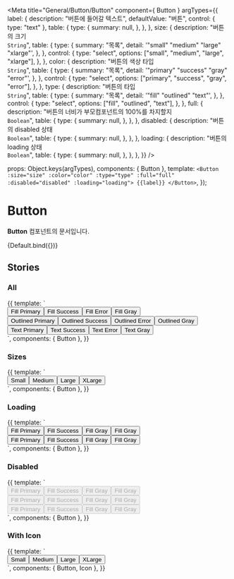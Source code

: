 
<Meta
  title="General/Button/Button"
  component={ Button }
  argTypes={{
    label: {
      description: "버튼에 들어갈 텍스트",
      defaultValue: "버튼",
      control: { type: "text" },
      table: {
        type: {
          summary: null,
        },
      },
    },
    size: {
      description: "버튼의 크기<br/>`String`",
      table: {
        type: {
          summary: "목록",
          detail: '"small" "medium" "large" "xlarge"',
        },
      },
      control: {
        type: "select",
        options: ["small", "medium", "large", "xlarge"],
      },
    },
    color: {
      description: "버튼의 색상 타입<br/>`String`",
      table: {
        type: {
          summary: "목록",
          detail: '"primary" "success" "gray" "error"',
        },
      },
      control: {
        type: "select",
        options: ["primary", "success", "gray", "error"],
      },
    },
    type: {
      description: "버튼의 타입<br/>`String`",
      table: {
        type: {
          summary: "목록",
          detail: '"fill" "outlined" "text"',
        },
      },
      control: {
        type: "select",
        options: ["fill", "outlined", "text"],
      },
    },
    full: {
      description: "버튼의 너비가 부모컴포넌트의 100%를 차지할지<br/>`Boolean`",
      table: {
        type: {
          summary: null,
        },
      },
    },
    disabled: {
      description: "버튼의 disabled 상태<br/>`Boolean`",
      table: {
        type: {
          summary: null,
        },
      },
    },
    loading: {
      description: "버튼의 loading 상태<br/>`Boolean`",
      table: {
        type: {
          summary: null,
        },
      },
    },
  }}
/>

  props: Object.keys(argTypes),
  components: { Button },
  template:
    `<Button :size="size" :color="color" :type="type" :full="full" :disabled="disabled" :loading="loading">
      {{label}}
    </Button>`,
});

# Button

**Button** 컴포넌트의 문서입니다.

<Story name="Default" height="100px">
  {Default.bind({})}
</Story>

<ArgsTable story="Default" />

## Stories
### All
<Canvas>
    <Story name="All" height="100px">
        {{
            template: `
                <div>
                  <div style="display: flex">
                    <Button color="primary">Fill Primary</Button>
                    <Button color="success">Fill Success</Button>
                    <Button color="error">Fill Error</Button>
                    <Button color="gray">Fill Gray</Button>
                  </div>
                  <div style="display: flex">
                    <Button color="primary" type="outlined">Outlined Primary</Button>
                    <Button color="success" type="outlined">Outlined Success</Button>
                    <Button color="error" type="outlined">Outlined Error</Button>
                    <Button color="gray" type="outlined">Outlined Gray</Button>
                  </div>
                  <div style="display: flex">
                    <Button color="primary" type="text">Text Primary</Button>
                    <Button color="success" type="text">Text Success</Button>
                    <Button color="error" type="text">Text Error</Button>
                    <Button color="gray" type="text">Text Gray</Button>
                  </div>
                </div>
        `,
            components: { Button },
        }}
    </Story>
</Canvas>


### Sizes
<Canvas>
    <Story name="Sizes" height="100px">
        {{
            template: `
                <div>
                  <div style="display: flex">
                    <Button size="small">Small</Button>
                    <Button size="medium">Medium</Button>
                    <Button size="large">Large</Button>
                    <Button size="xlarge">XLarge</Button>
                  </div>
                </div>
        `,
            components: { Button },
        }}
    </Story>
</Canvas>

### Loading
<Canvas>
    <Story name="Loading" height="100px">
        {{
            template: `
                <div>
                  <div style="display: flex">
                    <Button color="primary" type="fill" size="medium" loading>Fill Primary</Button>
                    <Button color="success" type="fill" size="medium" loading>Fill Success</Button>
                    <Button color="error" type="fill" size="medium" loading>Fill Gray</Button>
                    <Button color="gray" type="fill" size="medium" loading>Fill Gray</Button>
                  </div>
                  <div style="display: flex">
                    <Button color="primary" type="outlined" size="medium" loading>Fill Primary</Button>
                    <Button color="success" type="outlined" size="medium" loading>Fill Success</Button>
                    <Button color="error" type="outlined" size="medium" loading>Fill Gray</Button>
                    <Button color="gray" type="outlined" size="medium" loading>Fill Gray</Button>
                  </div>
                </div>
        `,
            components: { Button },
        }}
    </Story>
</Canvas>

### Disabled
<Canvas>
    <Story name="Disabled" height="100px">
        {{
            template: `
                <div>
                  <div style="display: flex">
                    <Button color="primary" type="fill" size="medium" disabled>Fill Primary</Button>
                    <Button color="success" type="fill" size="medium" disabled>Fill Success</Button>
                    <Button color="error" type="fill" size="medium" disabled>Fill Gray</Button>
                    <Button color="gray" type="fill" size="medium" disabled>Fill Gray</Button>
                  </div>
                  <div style="display: flex">
                    <Button color="primary" type="outlined" size="medium" disabled>Fill Primary</Button>
                    <Button color="success" type="outlined" size="medium" disabled>Fill Success</Button>
                    <Button color="error" type="outlined" size="medium" disabled>Fill Gray</Button>
                    <Button color="gray" type="outlined" size="medium" disabled>Fill Gray</Button>
                  </div>
                  <div style="display: flex">
                    <Button color="primary" type="text" size="medium" disabled>Fill Primary</Button>
                    <Button color="success" type="text" size="medium" disabled>Fill Success</Button>
                    <Button color="error" type="text" size="medium" disabled>Fill Gray</Button>
                    <Button color="gray" type="text" size="medium" disabled>Fill Gray</Button>
                  </div>
                </div>
        `,
            components: { Button },
        }}
    </Story>
</Canvas>

### With Icon
<Canvas>
    <Story name="WithIcon" height="100px">
        {{
            template: `
                <div style="display: flex">
                    <Button color="primary" type="fill" size="small">
                        <template v-slot:left-icon>
                            <Icon name="IconPlusSmallLine" color="white" />
                        </template>
                        Small
                    </Button>
                    <Button color="primary" type="fill" size="medium">
                        <template v-slot:left-icon>
                            <Icon name="IconPlusMediumLine" color="white" />
                        </template>
                        Medium
                    </Button>
                    <Button color="primary" type="fill" size="large">
                        <template v-slot:left-icon>
                            <Icon name="IconPlusLargeLine" color="white" />
                        </template>
                        Large
                    </Button>
                    <Button color="primary" type="fill" size="xlarge">
                        <template v-slot:left-icon>
                            <Icon name="IconPlusLargeLine" color="white" />
                        </template>
                        XLarge
                    </Button>
                </div>
        `,
            components: { Button, Icon },
        }}
    </Story>
</Canvas>
